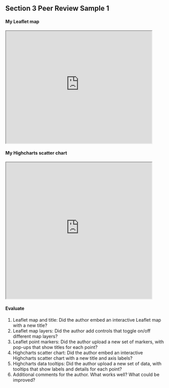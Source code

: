 ## Section 3 Peer Review Sample 1 {#peer-3-sample-1}

#### My Leaflet map
<iframe src="https://datavizforall.github.io/leaflet-map-simple" width="90%" height=350></iframe>

#### My Highcharts scatter chart
<iframe src="https://datavizforall.github.io/highcharts-scatter-csv" width="90%" height=425></iframe>

#### Evaluate
1. Leaflet map and title: Did the author embed an interactive Leaflet map with a new title?
2. Leaflet map layers: Did the author add controls that toggle on/off different map layers?
3. Leaflet point markers: Did the author upload a new set of markers, with pop-ups that show titles for each point?
4. Highcharts scatter chart: Did the author embed an interactive Highcharts scatter chart with a new title and axis labels?
5. Highcharts data tooltips: Did the author upload a new set of data, with tooltips that show labels and details for each point?
6. Additional comments for the author. What works well? What could be improved?
